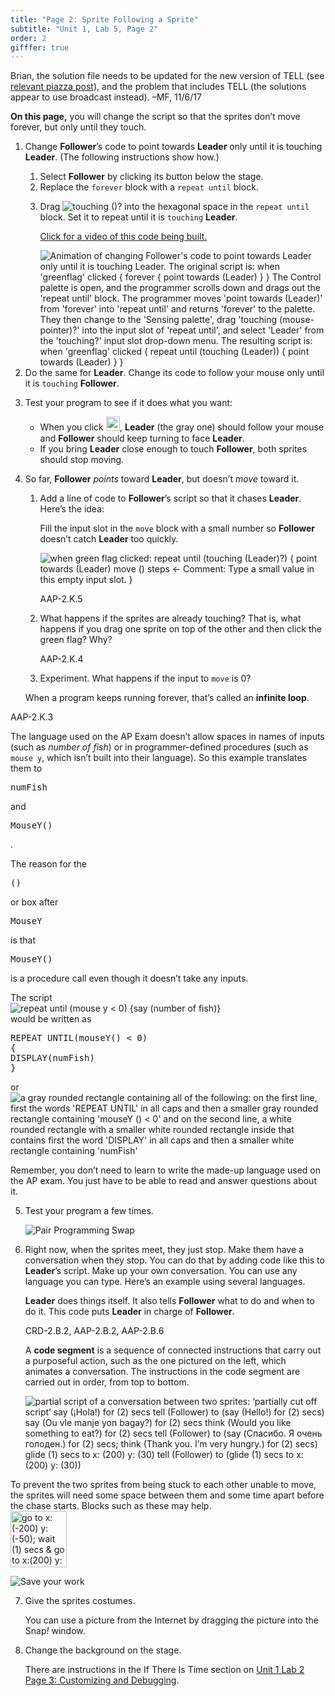 ```yaml
---
title: "Page 2: Sprite Following a Sprite"
subtitle: "Unit 1, Lab 5, Page 2"
order: 2
gifffer: true
---
```


::: todo
Brian, the solution file needs to be updated for the new version of TELL (see <a href="https://piazza.com/class/h8yx482idav52y?cid=1733" target="_blank">relevant piazza post</a>), and the problem that includes TELL (the solutions appear to use broadcast instead). --MF, 11/6/17
:::

::: learn
<p><strong>On this page,</strong> you will change the script so that the sprites don't move forever, but only until they touch.</p>
:::

::: {#first .forYouToDo}
<ol>

<li>

Change <strong>Follower</strong>'s code to point towards <strong>Leader</strong> only until it is touching <strong>Leader</strong>. (The following instructions show how.)

<ol>

<li>Select <strong>Follower</strong> by clicking its button below the stage.</li>

<li>Replace the <code>forever</code> block with a <code>repeat until</code> block.</li>

<li>

Drag <img src="/img/blocks/touching.png" title="touching ()?" alt="touching ()?"/> into the hexagonal space in the <code>repeat until</code> block. Set it to repeat until it is <code>touching</code> <strong>Leader</strong>.<br />

::: endnote
<a href="#hint-touching" data-bs-toggle="collapse" title="Click for a video of this code being built.">Click for a video of this code being built.</a>

::: {#hint-touching .collapse}
```{=html}
<img src="/img/1-introduction/replacing-code.gif" alt="Animation of changing Follower's code to point towards Leader only until it is touching Leader. The original script is:
when 'greenflag' clicked {
forever {
point towards (Leader)
}
}
The Control palette is open, and the programmer scrolls down and drags out the 'repeat until' block. The programmer moves 'point towards (Leader)' from 'forever' into 'repeat until' and returns 'forever' to the palette. They then change to the 'Sensing palette', drag 'touching (mouse-pointer)?' into the input slot of 'repeat until', and select 'Leader' from the 'touching?' input slot drop-down menu. The resulting script is:
when 'greenflag' clicked {
repeat until (touching (Leader)) {
point towards (Leader)
}
}" title="Animation of changing Follower's code to point towards Leader only until it is touching Leader. The original script is:
when 'greenflag' clicked {
forever {
point towards (Leader)
}
}
The Control palette is open, and the programmer scrolls down and drags out the 'repeat until' block. The programmer moves 'point towards (Leader)' from 'forever' into 'repeat until' and returns 'forever' to the palette. They then change to the 'Sensing palette', drag 'touching (mouse-pointer)?' into the input slot of 'repeat until', and select 'Leader' from the 'touching?' input slot drop-down menu. The resulting script is:
when 'greenflag' clicked {
repeat until (touching (Leader)) {
point towards (Leader)
}
}" />
```
:::
:::

</li>

</ol>

</li>

<li>Do the same for <strong>Leader</strong>. Change its code to follow your mouse only until it is <code>touching</code> <strong>Follower</strong>.</li>

<li>

Test your program to see if it does what you want:

<ul>

<li>When you click <img src="/img/1-introduction/green-flag_button.png" title="green-flag button" alt="green-flag button" style="height:1.6em;"/>, <strong>Leader</strong> (the gray one) should follow your mouse and <strong>Follower</strong> should keep turning to face <strong>Leader</strong>.</li>

<li>If you bring <strong>Leader</strong> close enough to touch <strong>Follower</strong>, both sprites should stop moving.</li>

</ul>

</li>

<li>

So far, <strong>Follower</strong> <em>points </em>toward <strong>Leader</strong>, but doesn't <em>move</em> toward it.\

<ol>

<li>

Add a line of code to <strong>Follower</strong>'s script so that it chases <strong>Leader</strong>. Here's the idea:<br />

::: sidenote
Fill the input slot in the <code>move</code> block with a small number so <strong>Follower</strong> doesn't catch <strong>Leader</strong> too quickly.
:::

<img src="/img/1-introduction/move-tiny.png" title="when green flag clicked:
repeat until (touching (Leader)?)
{
point towards (Leader)
move () steps ← Comment: Type a small value in this empty input slot.
}" alt="when green flag clicked:
repeat until (touching (Leader)?)
{
point towards (Leader)
move () steps ← Comment: Type a small value in this empty input slot.
}" class="indent"/>

</li>

::: comment
AAP-2.K.5
:::

<li>What happens if the sprites are already touching? That is, what happens if you drag one sprite on top of the other and then click the green flag? Why?</li>

::: comment
AAP-2.K.4
:::

<li>Experiment. What happens if the input to <code>move</code> is 0?</li>

</ol>

::: vocabFullWidth
<p>When a program keeps running forever, that's called an <strong>infinite loop</strong>.</p>
:::

</li>

</ol>
:::

::: examFullWidth
::: comment
AAP-2.K.3
:::

::: sidenoteBig
::: pseudop
The language used on the AP Exam doesn't allow spaces in names of inputs (such as <var>number of fish</var>) or in programmer-defined procedures (such as <code>mouse y</code>, which isn't built into their language). So this example translates them to

```{=html}
<pre class="inline">numFish</pre>
```
and

```{=html}
<pre class="inline">MouseY()</pre>
```
.
:::

::: pseudop
The reason for the

```{=html}
<pre class="inline">()</pre>
```
or box after

```{=html}
<pre class="inline">MouseY</pre>
```
is that

```{=html}
<pre class="inline">MouseY()</pre>
```
is a procedure call even though it doesn't take any inputs.
:::
:::

<p>

The script<br /> <img src="/img/1-introduction/example-repeat-until.png" title="repeat until (mouse y &lt; 0) {say (number of fish)}" alt="repeat until (mouse y &lt; 0) {say (number of fish)}" class="indent"/><br /> would be written as<br />

::: {.pre-container .indent}
```{=html}
<pre>REPEAT UNTIL(mouseY() &lt; 0)
{
DISPLAY(numFish)
}</pre>
```
:::

or <img src="/img/1-introduction/repeat-until-blocktran.png" title="a gray rounded rectangle containing all of the following: on the first line, first the words &apos;REPEAT UNTIL&apos; in all caps and then a smaller gray rounded rectangle containing &apos;mouseY () &lt; 0&apos; and on the second line, a white rounded rectangle with a smaller white rounded rectangle inside that contains first the word &apos;DISPLAY&apos; in all caps and then a smaller white rectangle containing &apos;numFish&apos;" alt="a gray rounded rectangle containing all of the following: on the first line, first the words &apos;REPEAT UNTIL&apos; in all caps and then a smaller gray rounded rectangle containing &apos;mouseY () &lt; 0&apos; and on the second line, a white rounded rectangle with a smaller white rounded rectangle inside that contains first the word &apos;DISPLAY&apos; in all caps and then a smaller white rectangle containing &apos;numFish&apos;" class="inline"/>

</p>

<p>Remember, you don't need to learn to write the made-up language used on the AP exam. You just have to be able to read and answer questions about it.</p>
:::

::: forYouToDo
<ol start="5">

<li>Test your program a few times.</li>

<img src="/img/icons/pair-programming-swap.png" title="Pair Programming Swap" alt="Pair Programming Swap" class="inline"/>

<li>

<p>Right now, when the sprites meet, they just stop. Make them have a conversation when they stop. You can do that by adding code like this to <strong>Leader</strong>'s script. Make up your own conversation. You can use any language you can type. Here's an example using several languages.</p>

::: sidenoteBig
<strong>Leader</strong> does things itself. It also tells <strong>Follower</strong> what to do and when to do it. This code puts <strong>Leader</strong> in charge of <strong>Follower</strong>.
:::

::: vocab
::: todo
CRD-2.B.2, AAP-2.B.2, AAP-2.B.6
:::

<p>A <strong>code segment</strong> is a sequence of connected instructions that carry out a purposeful action, such as the one pictured on the left, which animates a conversation. The instructions in the code segment are carried out in order, from top to bottom.</p>
:::

<img src="/img/1-introduction/simpledialogue-going-to-lunch.png" title="partial script of a conversation between two sprites:
‘partially cut off script’
say (¡Hola!) for (2) secs
tell (Follower) to (say (Hello!) for (2) secs)
say (Ou vle manje yon bagay?) for (2) secs
think (Would you like something to eat?) for (2) secs
tell (Follower) to (say (Спасибо. Я очень голоден.) for (2) secs; think (Thank you. I’m very hungry.) for (2) secs)
glide (1) secs to x: (200) y: (30)
tell (Follower) to (glide (1) secs to x: (200) y: (30))" alt="partial script of a conversation between two sprites:
‘partially cut off script’
say (¡Hola!) for (2) secs
tell (Follower) to (say (Hello!) for (2) secs)
say (Ou vle manje yon bagay?) for (2) secs
think (Would you like something to eat?) for (2) secs
tell (Follower) to (say (Спасибо. Я очень голоден.) for (2) secs; think (Thank you. I’m very hungry.) for (2) secs)
glide (1) secs to x: (200) y: (30)
tell (Follower) to (glide (1) secs to x: (200) y: (30))" class="inline"/>

</li>

</ol>

::: endnote
To prevent the two sprites from being stuck to each other unable to move, the sprites will need some space between them and some time apart before the chase starts. Blocks such as these may help.<br /> <img src="/img/1-introduction/U1ImageVideoAddendum_img/U1L5p2-PuppySeparation.png" title="go to x:(-200) y:(-50); wait (1) secs &amp; go to x:(200) y:(-50); wait (1) secs" alt="go to x:(-200) y:(-50); wait (1) secs &amp; go to x:(200) y:(-50); wait (1) secs" class="indent" height="90"/>
:::

<img src="/img/icons/save-now.png" title="Save your work" alt="Save your work" class="inline"/>
:::

::: ifTime
<ol start="7">

<li>

Give the sprites costumes.

::: endnote
You can use a picture from the Internet by dragging the picture into the Snap<em>!</em> window.
:::

</li>

<li>

Change the background on the stage.

::: endnote
There are instructions in the If There Is Time section on <a href="/unit-1/lab-2/3-customizing.html" title="Unit 1 Lab 2 Page 3: Customizing and Debugging">Unit 1 Lab 2 Page 3: Customizing and Debugging</a>.
:::

</li>

</ol>
:::

</body>

</html>
